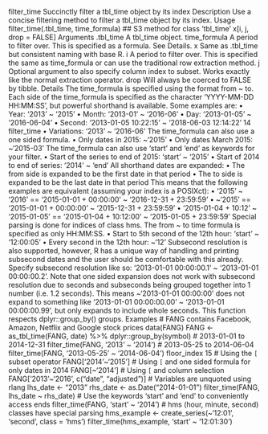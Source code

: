 
filter_time Succinctly filter a tbl_time object by its index
Description
Use a concise filtering method to filter a tbl_time object by its index.
Usage
filter_time(.tbl_time, time_formula)
## S3 method for class 'tbl_time'
x[i, j, drop = FALSE]
Arguments
.tbl_time A tbl_time object.
time_formula A period to filter over. This is specified as a formula. See Details.
x Same as .tbl_time but consistent naming with base R.
i A period to filter over. This is specified the same as time_formula or can use
the traditional row extraction method.
j Optional argument to also specify column index to subset. Works exactly like
the normal extraction operator.
drop Will always be coerced to FALSE by tibble.
Details
The time_formula is specified using the format from ~ to. Each side of the time_formula is
specified as the character 'YYYY-MM-DD HH:MM:SS', but powerful shorthand is available. Some
examples are:
• Year: '2013' ~ '2015'
• Month: '2013-01' ~ '2016-06'
• Day: '2013-01-05' ~ '2016-06-04'
• Second: '2013-01-05 10:22:15' ~ '2018-06-03 12:14:22'
14 filter_time
• Variations: '2013' ~ '2016-06'
The time_formula can also use a one sided formula.
• Only dates in 2015: ~'2015'
• Only dates March 2015: ~'2015-03'
The time_formula can also use 'start' and 'end' as keywords for your filter.
• Start of the series to end of 2015: 'start' ~ '2015'
• Start of 2014 to end of series: '2014' ~ 'end'
All shorthand dates are expanded:
• The from side is expanded to be the first date in that period
• The to side is expanded to be the last date in that period
This means that the following examples are equivalent (assuming your index is a POSIXct):
• '2015' ~ '2016' == '2015-01-01 + 00:00:00' ~ '2016-12-31 + 23:59:59'
• ~'2015' == '2015-01-01 + 00:00:00' ~ '2015-12-31 + 23:59:59'
• '2015-01-04 + 10:12' ~ '2015-01-05' == '2015-01-04 + 10:12:00' ~ '2015-01-05 + 23:59:59'
Special parsing is done for indices of class hms. The from ~ to time formula is specified as only
HH:MM:SS.
• Start to 5th second of the 12th hour: 'start' ~ '12:00:05'
• Every second in the 12th hour: ~'12'
Subsecond resolution is also supported, however, R has a unique way of handling and printing subsecond
dates and the user should be comfortable with this already. Specify subsecond resolution
like so: '2013-01-01 00:00:00.1' ~ '2013-01-01 00:00:00.2'. Note that one sided expansion
does not work with subsecond resolution due to seconds and subseconds being grouped
together into 1 number (i.e. 1.2 seconds). This means ~'2013-01-01 00:00:00' does not expand
to something like '2013-01-01 00:00:00.00' ~ '2013-01-01 00:00:00.99', but only expands
to include whole seconds.
This function respects dplyr::group_by() groups.
Examples
# FANG contains Facebook, Amazon, Netflix and Google stock prices
data(FANG)
FANG <- as_tbl_time(FANG, date) %>%
dplyr::group_by(symbol)
# 2013-01-01 to 2014-12-31
filter_time(FANG, '2013' ~ '2014')
# 2013-05-25 to 2014-06-04
filter_time(FANG, '2013-05-25' ~ '2014-06-04')
floor_index 15
# Using the `[` subset operator
FANG['2014'~'2015']
# Using `[` and one sided formula for only dates in 2014
FANG[~'2014']
# Using `[` and column selection
FANG['2013'~'2016', c("date", "adjusted")]
# Variables are unquoted using rlang
lhs_date <- "2013"
rhs_date <- as.Date("2014-01-01")
filter_time(FANG, lhs_date ~ rhs_date)
# Use the keywords 'start' and 'end' to conveniently access ends
filter_time(FANG, 'start' ~ '2014')
# hms (hour, minute, second) classes have special parsing
hms_example <- create_series(~'12:01', 'second', class = 'hms')
filter_time(hms_example, 'start' ~ '12:01:30')
